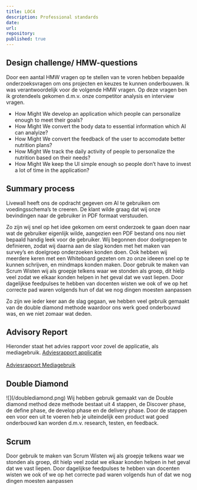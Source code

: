 ```yaml
---
title: LOC4
description: Professional standards 
date: 
url: 
repository:
published: true
---
```


<h2> Design challenge/ HMW-questions </h2> 

Door een aantal HMW vragen op te stellen van te voren hebben bepaalde onderzoeksvragen om ons projecten en keuzes te kunnen onderbouwen. Ik was verantwoordelijk voor de volgende HMW vragen. Op deze vragen ben ik grotendeels gekomen d.m.v. onze competitor analysis en interview vragen.

- How Might We develop an application which people can personalize enough to meet their goals?
- How Might We convert the body data to essential information which AI can analyize?
- How Might We convert the feedback of the user to accomodate better nutrition plans?
- How Might We track the daily activity of people to personalize the nutrition based on their needs?
- How Might We keep the UI simple enough so people don’t have to invest a lot of time in the application?


<h2> Summary process </h2> 

Livewall heeft ons de opdracht gegeven om AI te gebruiken om voedingsschema’s te creeren. De klant wilde graag dat wij onze bevindingen naar de gebruiker in PDF formaat verstuuden. 

Zo zijn wij snel op het idee gekomen om eerst onderzoek te gaan doen naar wat de gebruiker eigenlijk wilde, aangezien een PDF bestand ons nou niet bepaald handig leek voor de gebruiker. 
Wij begonnen door doelgroepen te definieren, zodat wij daarna aan de slag konden met het maken van survey’s en doelgroep onderzoeken konden doen. Ook hebben wij meerdere keren met een Whiteboard gezeten om zo onze ideeen snel op te kunnen schrijven, en mindmaps konden maken. 
Door gebruik te maken van Scrum Wisten wij als groepje telkens waar we stonden als groep, dit hielp veel zodat we elkaar konden helpen in het geval dat we vast liepen. Door dagelijkse feedpulses te hebben van docenten wisten we ook of we op het correcte pad waren volgends hun of dat we nog dingen moesten aanpassen

Zo zijn we ieder keer aan de slag gegaan, we hebben veel gebruik gemaakt van de double diamond methode waardoor ons werk goed onderbouwd was, en we niet zomaar wat deden.



<h2> Advisory Report </h2> 

Hieronder staat het advies rapport voor zovel de applicatie, als mediagebruik. 
[Adviesrapport applicatie ](/advies1.pdf)
<br> </br>
[Adviesrapport Mediagebruik ](/advies2.pdf)


<h2> Double Diamond </h2> 
![](/doublediamond.png)
Wij hebben gebruik gemaakt van de Double diamond method deze methode bestaat uit 4 stappen, de Discover phase, de define phase, de develop phase en de delivery phase. Door de stappen een voor een uit te voeren heb je uiteindelijk een product wat goed onderbouwd kan worden d.m.v. research, testen, en feedback. 

<h2> Scrum </h2>

Door gebruik te maken van Scrum Wisten wij als groepje telkens waar we stonden als groep, dit hielp veel zodat we elkaar konden helpen in het geval dat we vast liepen. Door dagelijkse feedpulses te hebben van docenten wisten we ook of we op het correcte pad waren volgends hun of dat we nog dingen moesten aanpassen





